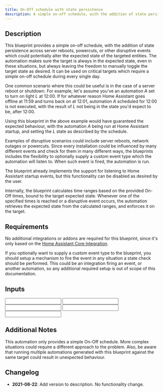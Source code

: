 ```yaml
---
title: On-Off schedule with state persistence
description: A simple on-off schedule, with the addition of state persistence across disruptive events, making sure the target device is always in the expected state.
---
```



<ImportCard id='on_off_schedule_state_persistence' category='automation' />

## Description

This blueprint provides a simple on-off schedule, with the addition of state persistence across server reboots, powercuts, or other disruptive events which could potentially alter the expected state of the targeted entities. The automation makes sure the target is always in the expected state, even in these situations, but always leaving the freedom to manually toggle the target state as desired. It can be used on critical targets which require a simple on-off schedule during every single day.

One common scenario where this could be useful is in the case of a server reboot or shutdown. For example, let's assume you've an automation _A_ set to turn on light _L_ at 12:00. If for whatever reason Home Assistant goes offline at 11:59 and turns back on at 12:01, automation _A_ scheduled for 12:00 is not executed, with the result of _L_ not being in the state you'd expect to be, after 12:00.

Using this blueprint in the above example would have guaranteed the expected behaviour, with the automation _A_ being run at Home Assistant startup, and setting the _L_ state as described by the schedule.

Examples of disruptive scenarios could include server reboots, network outages or powercuts. Since every installation could be influenced by many different events and check for them in many different ways, the blueprints includes the flexibility to optionally supply a custom event type which the automation will listen to. When such event is fired, the automation is run.

The blueprint already implements the support for listening to Home Assistant startup events, but this functionality can be disabled as desired by the user.

Internally, the blueprint calculates time ranges based on the provided On-Off times, bound to the target expected state. Whenever one of the specified times is reached or a disruptive event occurs, the automation retrieves the expected state from the calculated ranges, and enforces it on the target.

## Requirements

No additional integrations or addons are required for this blueprint, since it's only based on the [Home Assistant Core Integration](https://www.home-assistant.io/integrations/homeassistant).

If you optionally want to supply a custom event type to the blueprint, you should setup a mechanism to fire the event in any situation a state check should be performed. This could be an integration firing an event, or another automation, so any additional required setup is out of scope of this documentation.

## Inputs

<Input
  name='Automation Target'
  description='The target which the automation will turn on and off based on the provided schedule. This include whatever can be specified as a target.'
  selector='target'
  required
/>
<Input
  name='On Time'
  description='Time when the target should be placed in the on state.'
  selector='time'
  required
/>
<Input
  name='Off Time'
  description='Time when the target should be placed in the off state.'
  selector='time'
  required
/>
<Input
  name='Custom Trigger Event'
  description='A custom event which can trigger the state check (eg. a powercut event reported by external integrations). If you do not want to provide a custom event, simply leave this input blank.'
/>
<Input
  name='Trigger at Home Assistant startup'
  description='Trigger the target state check and enforcement at Home Assistant startup. Disabled by default.'
  selector='boolean'
/>

## Additional Notes

This automation only provides a simple On-Off schedule. More complex situations could require a different approach to the problem. Also, be aware that running multiple automations generated with this blueprint against the same target could result in unexpected behaviour.

## Changelog

- **2021-08-22**: Add version to description. No functionality change.
